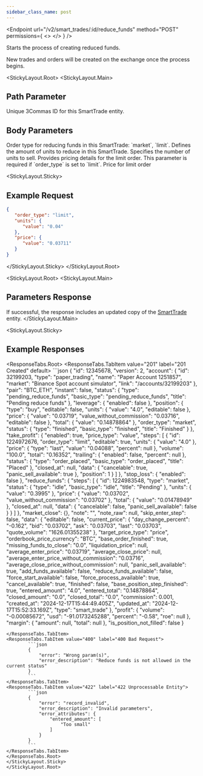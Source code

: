 ```yaml
---
sidebar_class_name: post
---
```


<Endpoint
  url="/v2/smart_trades/:id/reduce_funds"
  method="POST"
  permissions={
    <>
      <Permission title="Permission" description="SMART_TRADES_WRITE" />
      <Permission title="Security" description="SIGNED" />
    </>
  }
/>

Starts the process of creating reduced funds.

<Informer variant="info">
 New trades and orders will be created on the exchange once the process begins.
</Informer>

<StickyLayout.Root>
<StickyLayout.Main>

## Path Parameter

<ApiParam name='id' type='integer' id="id" required>
   Unique 3Commas ID for this SmartTrade entity.
</ApiParam>

## Body Parameters 
<ApiParam name='order_type' type='integer' id="order_type" required>
   Order type for reducing funds in this SmartTrade:  `market`, `limit`.
</ApiParam>

<ApiParam name="units" type="object" id="units" required>
    Defines the amount of units to reduce in this SmartTrade.
   <CollapsibleNestedParams>
    <ApiParam name='value' type='number' id='value' required>
         Specifies the number of units to sell.
    </ApiParam>
    </CollapsibleNestedParams>
</ApiParam>
<ApiParam name="price" type="object" id="price" required>
   Provides pricing details for the limit order. This parameter is required if `order_type` is set to `limit`.
   <CollapsibleNestedParams>
    <ApiParam name='value' type='number' id='value' required>
      Price for limit order
    </ApiParam>
    </CollapsibleNestedParams>
</ApiParam>
</StickyLayout.Main>

<StickyLayout.Sticky>
## Example Request 

```json title="POST /v2/smart_trades/12345678/reduce_funds"
{
   "order_type": "limit",
   "units": {
      "value": "0.04"
   },
   "price": {
      "value": "0.03711"
   }
}
```
</StickyLayout.Sticky>
</StickyLayout.Root>

<StickyLayout.Root>
<StickyLayout.Main>

## Parameters Response 
If successful, the response includes an updated copy of the [SmartTrade](/docs/SmartTrade/1.%20SmartTrade%20entity.md) entity.
</StickyLayout.Main>

<StickyLayout.Sticky>

## Example Responses

<ResponseTabs.Root>
        <ResponseTabs.TabItem value="201" label="201 Created" default>
            ```json
{
    "id": 12345678,
    "version": 2,
    "account": {
        "id": 32199203,
        "type": "paper_trading",
        "name": "Paper Account 1251857",
        "market": "Binance Spot account simulator",
        "link": "/accounts/32199203"
    },
    "pair": "BTC_ETH",
    "instant": false,
    "status": {
        "type": "pending_reduce_funds",
        "basic_type": "pending_reduce_funds",
        "title": "Pending reduce funds"
    },
    "leverage": {
        "enabled": false
    },
    "position": {
        "type": "buy",
        "editable": false,
        "units": {
            "value": "4.0",
            "editable": false
        },
        "price": {
            "value": "0.03719",
            "value_without_commission": "0.03716",
            "editable": false
        },
        "total": {
            "value": "0.14878864"
        },
        "order_type": "market",
        "status": {
            "type": "finished",
            "basic_type": "finished",
            "title": "Finished"
        }
    },
    "take_profit": {
        "enabled": true,
        "price_type": "value",
        "steps": [
            {
                "id": 1224972676,
                "order_type": "limit",
                "editable": true,
                "units": {
                    "value": "4.0"
                },
                "price": {
                    "type": "last",
                    "value": "0.04088",
                    "percent": null
                },
                "volume": "100.0",
                "total": "0.16352",
                "trailing": {
                    "enabled": false,
                    "percent": null
                },
                "status": {
                    "type": "order_placed",
                    "basic_type": "order_placed",
                    "title": "Placed"
                },
                "closed_at": null,
                "data": {
                    "cancelable": true,
                    "panic_sell_available": true
                },
                "position": 1
            }
        ]
    },
    "stop_loss": {
        "enabled": false
    },
    "reduce_funds": {
        "steps": [
            {
                "id": 1224983548,
                "type": "market",
                "status": {
                    "type": "idle",
                    "basic_type": "idle",
                    "title": "Pending"
                },
                "units": {
                    "value": "0.3995"
                },
                "price": {
                    "value": "0.03702",
                    "value_without_commission": "0.03702"
                },
                "total": {
                    "value": "0.01478949"
                },
                "closed_at": null,
                "data": {
                    "cancelable": false,
                    "panic_sell_available": false
                }
            }
        ]
    },
    "market_close": {},
    "note": "",
    "note_raw": null,
    "skip_enter_step": false,
    "data": {
        "editable": false,
        "current_price": {
            "day_change_percent": "-0.162",
            "bid": "0.03702",
            "ask": "0.03703",
            "last": "0.03703",
            "quote_volume": "1626.01355238"
        },
        "target_price_type": "price",
        "orderbook_price_currency": "BTC",
        "base_order_finished": true,
        "missing_funds_to_close": "0.0",
        "liquidation_price": null,
        "average_enter_price": "0.03719",
        "average_close_price": null,
        "average_enter_price_without_commission": "0.03716",
        "average_close_price_without_commission": null,
        "panic_sell_available": true,
        "add_funds_available": false,
        "reduce_funds_available": false,
        "force_start_available": false,
        "force_process_available": true,
        "cancel_available": true,
        "finished": false,
        "base_position_step_finished": true,
        "entered_amount": "4.0",
        "entered_total": "0.14878864",
        "closed_amount": "0.0",
        "closed_total": "0.0",
        "commission": 0.001,
        "created_at": "2024-12-17T15:44:49.405Z",
        "updated_at": "2024-12-17T15:52:33.169Z",
        "type": "smart_trade"
    },
    "profit": {
        "volume": "-0.00085672",
        "usd": "-91.0173245288",
        "percent": "-0.58",
        "roe": null
    },
    "margin": {
        "amount": null,
        "total": null
    },
    "is_position_not_filled": false
}
```
</ResponseTabs.TabItem>
<ResponseTabs.TabItem value="400" label="400 Bad Request">
        ```json
        {
            "error": "Wrong param(s)",
            "error_description": "Reduce funds is not allowed in the current status"
        }
        ```
</ResponseTabs.TabItem>
<ResponseTabs.TabItem value="422" label="422 Unprocessable Entity">
        ```json
        {
            "error": "record_invalid",
            "error_description": "Invalid parameters",
            "error_attributes": {
                "entered_amount": [
                    "Too small"
                ]
            }
        }
        ```
</ResponseTabs.TabItem>
</ResponseTabs.Root>
</StickyLayout.Sticky>
</StickyLayout.Root>